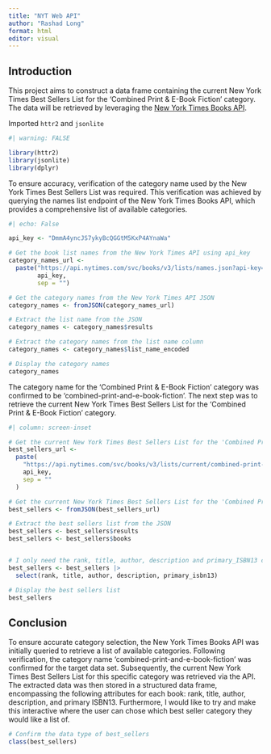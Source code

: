```yaml
---
title: "NYT Web API"
author: "Rashad Long"
format: html
editor: visual
---
```


## Introduction

This project aims to construct a data frame containing the current New York Times Best Sellers List for the 'Combined Print & E-Book Fiction' category. The data will be retrieved by leveraging the [New York Times Books API](https://developer.nytimes.com/docs/books-product/1/overview).

Imported `httr2` and `jsonlite`

```r
#| warning: FALSE

library(httr2)
library(jsonlite)
library(dplyr)

```

To ensure accuracy, verification of the category name used by the New York Times Best Sellers List was required. This verification was achieved by querying the names list endpoint of the New York Times Books API, which provides a comprehensive list of available categories.

```r
#| echo: False

api_key <- "DmmA4yncJS7ykyBcQGGtM5KxP4AYnaWa"

```

```r

# Get the book list names from the New York Times API using api_key
category_names_url <-
  paste("https://api.nytimes.com/svc/books/v3/lists/names.json?api-key=",
        api_key,
        sep = "")

# Get the category names from the New York Times API JSON
category_names <- fromJSON(category_names_url)

# Extract the list name from the JSON
category_names <- category_names$results

# Extract the category names from the list name column
category_names <- category_names$list_name_encoded

# Display the category names
category_names

```

The category name for the 'Combined Print & E-Book Fiction' category was confirmed to be 'combined-print-and-e-book-fiction'. The next step was to retrieve the current New York Times Best Sellers List for the 'Combined Print & E-Book Fiction' category.

```r
#| column: screen-inset

# Get the current New York Times Best Sellers List for the 'Combined Print & E-Book Fiction' category
best_sellers_url <-
  paste(
    "https://api.nytimes.com/svc/books/v3/lists/current/combined-print-and-e-book-fiction.json?api-key=",
    api_key,
    sep = ""
  )

# Get the current New York Times Best Sellers List for the 'Combined Print & E-Book Fiction' category JSON
best_sellers <- fromJSON(best_sellers_url)

# Extract the best sellers list from the JSON
best_sellers <- best_sellers$results
best_sellers <- best_sellers$books


# I only need the rank, title, author, description and primary_ISBN13 columns
best_sellers <- best_sellers |>
  select(rank, title, author, description, primary_isbn13)

# Display the best sellers list
best_sellers

```
## Conclusion

To ensure accurate category selection, the New York Times Books API was initially queried to retrieve a list of available categories. Following verification, the category name 'combined-print-and-e-book-fiction' was confirmed for the target data set. Subsequently, the current New York Times Best Sellers List for this specific category was retrieved via the API. The extracted data was then stored in a structured data frame, encompassing the following attributes for each book: rank, title, author, description, and primary ISBN13. Furthermore, I would like to try and make this interactive where the user can chose which best seller category they would like a list of.

```r

# Confirm the data type of best_sellers
class(best_sellers)

```














